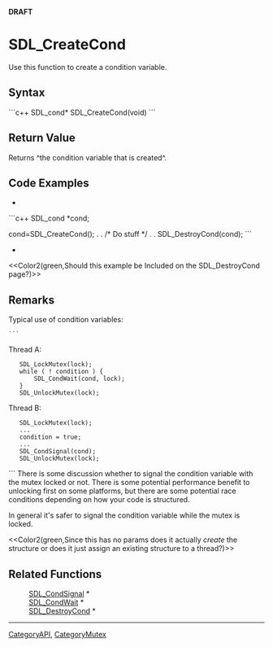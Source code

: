 <!-- pragma section-numbers off -->
<!-- pragma disable-camelcase -->
'''DRAFT'''

= SDL_CreateCond =
Use this function to create a condition variable.


== Syntax ==
```c++
SDL_cond* SDL_CreateCond(void)
```

== Return Value ==
Returns ^the condition variable that is created^.

== Code Examples ==
*
```c++
SDL_cond *cond;

cond=SDL_CreateCond();
.
.
/* Do stuff */
.
.
SDL_DestroyCond(cond);
```
*<br/>
<<Color2(green,Should this example be Included on the SDL_DestroyCond page?)>>

== Remarks ==
Typical use of condition variables:
 ```
Thread A:
    SDL_LockMutex(lock);
    while ( ! condition ) {
        SDL_CondWait(cond, lock);
    }
    SDL_UnlockMutex(lock);

Thread B:
    SDL_LockMutex(lock);
    ...
    condition = true;
    ...
    SDL_CondSignal(cond);
    SDL_UnlockMutex(lock);
```
There is some discussion whether to signal the condition variable with the mutex locked or not.  There is some potential performance benefit to unlocking first on some platforms, but there are some potential race conditions depending on how your code is structured.

In general it's safer to signal the condition variable while the mutex is locked.


<<Color2(green,Since this has no params does it actually ''create'' the structure or does it just assign an existing structure to a thread?)>>

== Related Functions ==
:[[SDL_CondSignal]] *
:[[SDL_CondWait]] *
:[[SDL_DestroyCond]] *

----
[[CategoryAPI]], [[CategoryMutex]]
